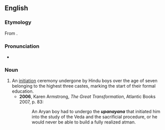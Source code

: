 ==English==
{{wikipedia}}

===Etymology===
From {{etyl|sa|en}} {{m|sa|उपनयन}}.

===Pronunciation===
* {{IPA|en|/uːpəˈnɑːjənə/}}

===Noun===
{{en-noun}}

# An [[initiation]] ceremony undergone by Hindu boys over the age of seven belonging to the highest three castes, marking the start of their formal education.
#* '''2006''', Karen Armstrong, ''The Great Transformation'', Atlantic Books 2007, p. 83:
#*: An Aryan boy had to undergo the '''''upanayana''''' that initiated him into the study of the Veda and the sacrificial procedure, or he would never be able to build a fully realized atman.